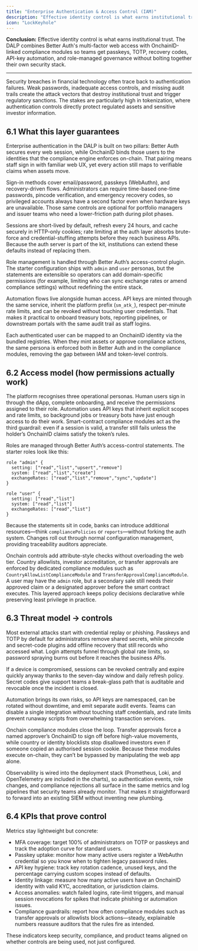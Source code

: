 ```yaml
---
title: "Enterprise Authentication & Access Control (IAM)"
description: "Effective identity control is what earns institutional trust. The DALP combines Better Auth's multi-factor web access with OnchainID-linked compliance modules so teams get passkeys, TOTP, recovery codes, API-key automation, and role-managed governance without bolting together their own security stack."
icon: "LockKeyhole"
---
```


**Conclusion:** Effective identity control is what earns institutional trust. The DALP combines Better Auth's multi-factor web access with OnchainID-linked compliance modules so teams get passkeys, TOTP, recovery codes, API-key automation, and role-managed governance without bolting together their own security stack.

---

Security breaches in financial technology often trace back to authentication failures. Weak passwords, inadequate access controls, and missing audit trails create the attack vectors that destroy institutional trust and trigger regulatory sanctions. The stakes are particularly high in tokenization, where authentication controls directly protect regulated assets and sensitive investor information.

## 6.1 What this layer guarantees

Enterprise authentication in the DALP is built on two pillars: Better Auth secures every web session, while OnchainID binds those users to the identities that the compliance engine enforces on-chain. That pairing means staff sign in with familiar web UX, yet every action still maps to verifiable claims when assets move.

Sign-in methods cover email/password, passkeys (WebAuthn), and recovery-driven flows. Administrators can require time-based one-time passwords, pincode verification, and emergency recovery codes, so privileged accounts always have a second factor even when hardware keys are unavailable. Those same controls are optional for portfolio managers and issuer teams who need a lower-friction path during pilot phases.

Sessions are short-lived by default, refresh every 24 hours, and cache securely in HTTP-only cookies; rate limiting at the auth layer absorbs brute-force and credential-stuffing attempts before they reach business APIs. Because the auth server is part of the kit, institutions can extend these defaults instead of replacing them.

Role management is handled through Better Auth’s access-control plugin. The starter configuration ships with `admin` and `user` personas, but the statements are extensible so operators can add domain-specific permissions (for example, limiting who can sync exchange rates or amend compliance settings) without redefining the entire stack.

Automation flows live alongside human access. API keys are minted through the same service, inherit the platform prefix (`sm_atk_`), respect per-minute rate limits, and can be revoked without touching user credentials. That makes it practical to onboard treasury bots, reporting pipelines, or downstream portals with the same audit trail as staff logins.

Each authenticated user can be mapped to an OnchainID identity via the bundled registries. When they mint assets or approve compliance actions, the same persona is enforced both in Better Auth and in the compliance modules, removing the gap between IAM and token-level controls.


## 6.2 Access model (how permissions actually work)

The platform recognises three operational personas. Human users sign in through the dApp, complete onboarding, and receive the permissions assigned to their role. Automation uses API keys that inherit explicit scopes and rate limits, so background jobs or treasury bots have just enough access to do their work. Smart-contract compliance modules act as the third guardrail: even if a session is valid, a transfer still fails unless the holder’s OnchainID claims satisfy the token’s rules.

Roles are managed through Better Auth’s access-control statements. The starter roles look like this:

```
role "admin" {
  setting: ["read","list","upsert","remove"]
  system: ["read","list","create"]
  exchangeRates: ["read","list","remove","sync","update"]
}

role "user" {
  setting: ["read","list"]
  system: ["read","list"]
  exchangeRates: ["read","list"]
}
```

Because the statements sit in code, banks can introduce additional resources—think `compliancePolicies` or `reports`—without forking the auth system. Changes roll out through normal configuration management, providing traceability auditors appreciate.

Onchain controls add attribute-style checks without overloading the web tier. Country allowlists, investor accreditation, or transfer approvals are enforced by dedicated compliance modules such as `CountryAllowListComplianceModule` and `TransferApprovalComplianceModule`. A user may have the `admin` role, but a secondary sale still needs their approved claim or a designated approver before the smart contract executes. This layered approach keeps policy decisions declarative while preserving least privilege in practice.


## 6.3 Threat model → controls

Most external attacks start with credential replay or phishing. Passkeys and TOTP by default for administrators remove shared secrets, while pincode and secret-code plugins add offline recovery that still records who accessed what. Login attempts funnel through global rate limits, so password spraying burns out before it reaches the business APIs.

If a device is compromised, sessions can be revoked centrally and expire quickly anyway thanks to the seven-day window and daily refresh policy. Secret codes give support teams a break-glass path that is auditable and revocable once the incident is closed.

Automation brings its own risks, so API keys are namespaced, can be rotated without downtime, and emit separate audit events. Teams can disable a single integration without touching staff credentials, and rate limits prevent runaway scripts from overwhelming transaction services.

Onchain compliance modules close the loop. Transfer approvals force a named approver’s OnchainID to sign off before high-value movements, while country or identity blocklists stop disallowed investors even if someone copied an authorised session cookie. Because these modules execute on-chain, they can’t be bypassed by manipulating the web app alone.

Observability is wired into the deployment stack (Prometheus, Loki, and OpenTelemetry are included in the charts), so authentication events, role changes, and compliance rejections all surface in the same metrics and log pipelines that security teams already monitor. That makes it straightforward to forward into an existing SIEM without inventing new plumbing.


## 6.4 KPIs that prove control

Metrics stay lightweight but concrete:

- MFA coverage: target 100% of administrators on TOTP or passkeys and track the adoption curve for standard users.
- Passkey uptake: monitor how many active users register a WebAuthn credential so you know when to tighten legacy password rules.
- API key hygiene: track key rotation cadence, unused keys, and the percentage carrying custom scopes instead of defaults.
- Identity linkage: measure how many active users have an OnchainID identity with valid KYC, accreditation, or jurisdiction claims.
- Access anomalies: watch failed logins, rate-limit triggers, and manual session revocations for spikes that indicate phishing or automation issues.
- Compliance guardrails: report how often compliance modules such as transfer approvals or allowlists block actions—steady, explainable numbers reassure auditors that the rules fire as intended.

These indicators keep security, compliance, and product teams aligned on whether controls are being used, not just configured.

